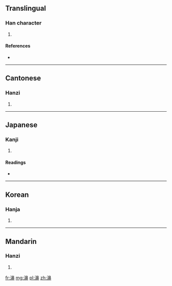 ==Translingual==

===Han character===
{{Han char|rn=85|rad=水|as=14|sn=17|four=3614<sub>6</sub>|canj=水竹山中 (EHUL)}}

# {{defn|Han|sort=水14}}

====References====
* {{Han ref|kx=0655.350|dkj=18496|dj=1066.080|hdz=31770.070|uh=6FDE|ud=28638|bh=ED57|bd=60759}}

----

==Cantonese==

===Hanzi===
{{yue-hanzi|jyut=|y=pei3}}

# {{defn|lang=yue|sort=水14}}

----

==Japanese==

===Kanji===
{{ja-kanji|grade=|rs=水14}}

# {{defn|lang=ja|sort=水14}}

====Readings====
* {{ja-readings|on=[[ひ]] (hi), [[へい]] (hei), [[はい]] (hai), [[び]] (bi)|kun=}}

----

==Korean==

===Hanja===
{{ko-hanja|hangeul=비|eumhun=|rv=bi|mr=pi|y=pi}}

# {{defn|lang=ko|sort=水14}}

----

==Mandarin==

===Hanzi===
{{cmn-hanzi|pin=[[pì]] ([[pi4]])|wg=p'i<sup>4</sup>}}

# {{defn|lang=cmn|sort=水14}}

[[fr:濞]]
[[mg:濞]]
[[pl:濞]]
[[zh:濞]]